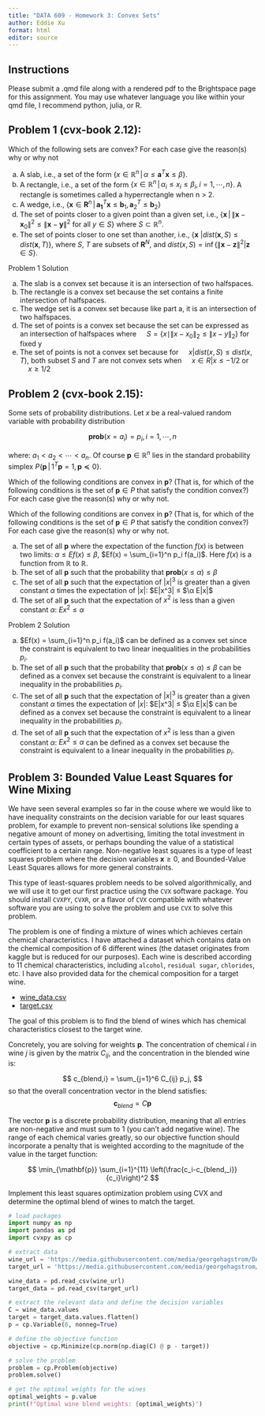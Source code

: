 ```yaml
---
title: "DATA 609 - Homework 3: Convex Sets"
author: Eddie Xu
format: html
editor: source
---
```


## Instructions

Please submit a .qmd file along with a rendered pdf to the Brightspace page for this assignment. You may use whatever language you like within your qmd file, I recommend python, julia, or R. 

## Problem 1 (cvx-book 2.12): 

Which of the following sets are convex? For each case give the reason(s) why or why not

a. A slab, i.e., a set of the form $\{x \in \mathbb{R}^n\, |\, \alpha \leq \mathbf{a}^T \mathbf{x} \leq{\beta}\}$.
b. A rectangle, i.e., a set of the form $\{x \in \mathbb{R}^n\, |\, \alpha_i \leq x_i \leq \beta_i, i = 1,\cdots,\, n\}$. A rectangle is sometimes called a hyperrectangle when n > 2.
c. A wedge, i.e., $\{ \mathbf{x} \in \mathbf{R}^n\, |\, \mathbf{a_1}^T\mathbf{x} \leq \mathbf{b}_1, \mathbf{a}_2^T\leq\mathbf{b}_2\}$
d. The set of points closer to a given point than a given set, i.e., $\{ \mathbf{x}\, |\, \|\mathbf{x} − \mathbf{x}_0\|^2 \leq \|\mathbf{x} − \mathbf{y}\|^2$ for all $y \in S\}$ where $S \subset \mathbb{R}^n$.
e. The set of points closer to one set than another, i.e., $\{\mathbf{x}\ | dist(\mathbf{x}, S) \leq dist(\mathbf{x}, T )\}$, where $S$, $T$ are subsets of $\mathbf{R}^N$, and $dist(x, S) = \inf\{\|\mathbf{x}  − \mathbf{z}\|^2 | \mathbf{z} \in S\}$.

Problem 1 Solution

a. The slab is a convex set because it is an intersection of two halfspaces.
b. The rectangle is a convex set because the set contains a finite intersection of halfspaces.
c. The wedge set is a convex set because like part a, it is an intersection of two halfspaces.
d. The set of points is a convex set because the set can be expressed as an intersection of halfspaces where $\quad S = \{ x \mid \| x - x_0 \|_2 \leq \| x - y \|_2 \}$ for fixed y
e. The set of points is not a convex set because for $\quad {x | dist(x, S) ≤ dist(x, T)}$, both subset $S$ and $T$ are not convex sets when $\quad{x ∈ R | x ≤ −1/2}$ or $\quad {x ≥ 1/2}$

## Problem 2 (cvx-book 2.15): 

Some sets of probability distributions. Let $x$ be a real-valued random variable with probability distribution 

$$\mathbf{prob}(x = a_i) = p_i, i = 1, \cdots, n$$

where:  $a_1 < a_2 < \cdots < a_n$. Of course $\mathbf{p} \in \mathbb{R}^n$ lies in the standard probability simplex $P \{\mathbf{p}\, |\, 1^T \mathbf{p} = 1, \mathbf{p} \preceq 0\}$. 

Which of the following conditions are convex in $\mathbf{p}$? (That is, for which of the following conditions is the set of $\mathbf{p} \in P$ that satisfy the condition convex?) For each case give the reason(s) why or why not.

Which of the following conditions are convex in $\mathbf{p}$? (That is, for which of the following conditions is the set of $\mathbf{p} \in P$ that satisfy the condition convex?) For each case give the reason(s) why or why not.

a. The set of all $\mathbf{p}$ where the expectation of the function $f(x)$ is between two limits: $\alpha \leq Ef(x) \leq \beta$, $Ef(x) = \sum_{i=1}^n p_i f(a_i)$. Here $f(x)$ is
a function from $\mathbb{R}$ to $\mathbb{R}$.
b. The set of all $\mathbf{p}$ such that the probability that $\mathbf{prob}(x\leq\alpha) \leq \beta$ 
c. The set of all $\mathbf{p}$ such that the expectation of $|x|^3$ is greater than a given constant $\alpha$ times the expectation of $|x|$: $E|x^3| $\leq$ $\α E|x|$
d. The set of all $\mathbf{p}$ such that the expectation of $x^2$ is less than a given constant $\alpha$: $Ex^2 \leq \alpha$

Problem 2 Solution

a. $Ef(x) = \sum_{i=1}^n p_i f(a_i)$ can be defined as a convex set since the constraint is equivalent to two linear inequalities in the probabilities $p_i$.
b. The set of all $\mathbf{p}$ such that the probability that $\mathbf{prob}(x\leq\alpha) \leq \beta$ can be defined as a convex set because the constraint is equivalent to a linear inequality in the probabilities $p_i$.
c. The set of all $\mathbf{p}$ such that the expectation of $|x|^3$ is greater than a given constant $\alpha$ times the expectation of $|x|$: $E|x^3| $\leq$ $\α E|x|$ can be defined as a convex set because the constraint is equivalent to a linear inequality in the probabilities $p_i$.
d. The set of all $\mathbf{p}$ such that the expectation of $x^2$ is less than a given constant $\alpha$: $Ex^2 \leq \alpha$ can be defined as a convex set because the constraint is equivalent to a linear inequality in the probabilities $p_i$.

## Problem 3: Bounded Value Least Squares for Wine Mixing

We have seen several examples so far in the couse where we would like to have inequality constraints on the decision variable for our least squares problem, for example to prevent non-sensical solutions like spending a negative amount of money on advertising, limiting the total investment in certain types of assets, or perhaps bounding the value of a statistical coefficient to a certain range. Non-negative least squares is a type of least squares problem where the decision variables $\mathbf{x}\geq 0$, and Bounded-Value Least Squares allows for more general constraints.

This type of least-squares problem needs to be solved algorithmically, and we will use it to get our first practice using the `CVX` software package. You should install `CVXPY`, `CVXR`, or a flavor of `CVX` compatible with whatever software you are using to solve the problem and use `CVX` to solve this problem.

The problem is one of finding a mixture of wines which achieves certain chemical characteristics. I have attached a dataset which contains data on the chemical composition of 6 different wines (the dataset originates from kaggle but is reduced for our purposes). Each wine is described according to 11 chemical characteristics, including `alcohol`, `residual sugar`, `chlorides`, etc. I have also provided data for the chemical composition for a target wine. 

- [wine_data.csv](https://github.com/georgehagstrom/DATA609Spring2025/blob/main/website/assignments/labs/labData/wine_data.csv) 
- [target.csv](https://github.com/georgehagstrom/DATA609Spring2025/blob/main/website/assignments/labs/labData/target.csv) 

The goal of this problem is to find the blend of wines which has chemical characteristics closest to the target wine.

Concretely, you are solving for weights $\mathbf{p}$. The concentration of chemical $i$ in wine $j$ is given by the matrix $C_{ij}$, and the concentration in the blended wine is:

$$
c_{blend,i} = \sum_{j=1}^6 C_{ij} p_j,
$$
so that the overall concentration vector in the blend satisfies:
$$
\mathbf{c}_{blend} = C\mathbf{p}
$$

The vector $\mathbf{p}$ is a discrete probability distribution, meaning that all entries are non-negative and must sum to $1$ (you can't add negative wine). The range of each chemical
varies greatly, so our objective function should incorporate a penalty that is weighted according to the magnitude of the value in the target function:

$$
\min_{\mathbf{p}} \sum_{i=1}^{11} \left(\frac{c_i-c_{blend,_i}}{c_i}\right)^2
$$

Implement this least squares optimization problem using CVX and determine the optimal blend of wines to match the target.

```python
# load packages
import numpy as np
import pandas as pd
import cvxpy as cp

# extract data
wine_url = 'https://media.githubusercontent.com/media/georgehagstrom/DATA609Spring2025/refs/heads/main/website/assignments/labs/labData/wine_data.csv'
target_url = 'https://media.githubusercontent.com/media/georgehagstrom/DATA609Spring2025/refs/heads/main/website/assignments/labs/labData/target.csv'

wine_data = pd.read_csv(wine_url)
target_data = pd.read_csv(target_url)

# extract the relevant data and define the decision variables
C = wine_data.values
target = target_data.values.flatten() 
p = cp.Variable(6, nonneg=True)

# define the objective function
objective = cp.Minimize(cp.norm(np.diag(C) @ p - target))

# solve the problem
problem = cp.Problem(objective)
problem.solve()

# get the optimal weights for the wines
optimal_weights = p.value
print(f"Optimal wine blend weights: {optimal_weights}")
```

 




